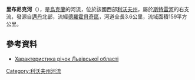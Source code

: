 '''里布尼克河'''（{{lang-uk|Рибник}}），是[[烏克蘭|烏克蘭]]的河流，位於該國西部[[利沃夫州|利沃夫州]]，屬於[[斯特雷河|斯特雷河]]的右支流，發源自[[邁丹_(德羅霍貝奇區)|邁丹]]北部，流經[[德羅霍貝奇區|德羅霍貝奇區]]，河道全長3.6公里，流域面積159平方公里。

==參考資料==
* [http://oblwodgosp.lviv.ua/files/pi4ku.doc Характеристика річок Львівської області]{{dead link|date=十一月 2017 |bot=InternetArchiveBot }}

{{DEFAULTSORT:Рибник (притока Стрию)}}
[[Category:利沃夫州河流|Category:利沃夫州河流]]


{{Ukraine-river-stub}}